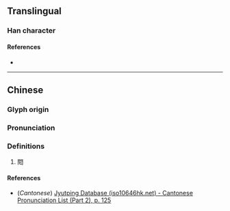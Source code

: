 {{character info}}
==Translingual==

===Han character===
{{Han char|rn=75|rad=木|as=03|sn=7|four=|canj=SD|ids=⿸尸木}}

====References====
* {{Han ref|kx=0512.040|dkj=14472|dj=0897.070|hdz=21162.020|uh=6758|ud=26456}}

----

==Chinese==
{{zh-forms}}

===Glyph origin===
{{Han etym}}

===Pronunciation===
{{zh-pron
|m=chì
|c=ci3
|mc=y
|oc=y
|ma=
|cat=
}}
===Definitions===
{{zh-hanzi}}

# {{lb|zh|Cantonese|vulgar}} 𨳍
====References====
* (''Cantonese'') [http://www.iso10646hk.net/jp/document/download.jsp Jyutping Database (iso10646hk.net) - Cantonese Pronunciation List (Part 2), p. 125]